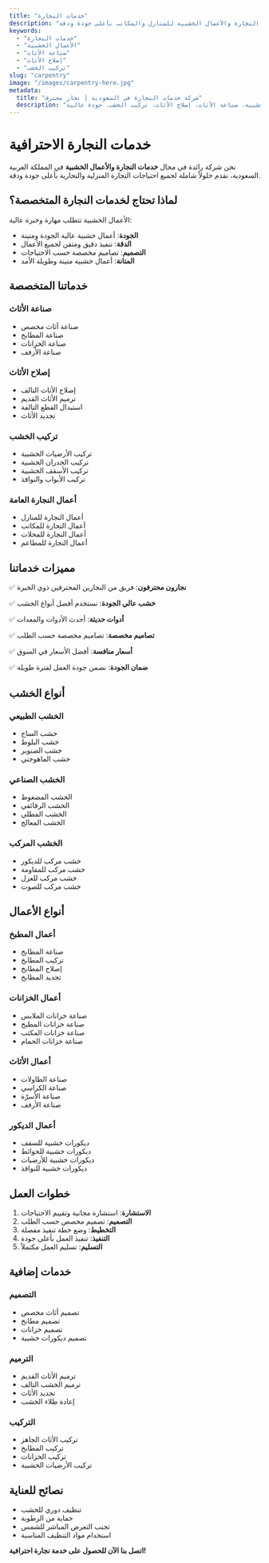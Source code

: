 ```yaml
---
title: "خدمات النجارة"
description: "خدمات النجارة والأعمال الخشبية للمنازل والمكاتب بأعلى جودة ودقة"
keywords:
  - "خدمات النجارة"
  - "الأعمال الخشبية"
  - "صناعة الأثاث"
  - "إصلاح الأثاث"
  - "تركيب الخشب"
slug: "carpentry"
image: "/images/carpentry-hero.jpg"
metadata:
  title: "شركة خدمات النجارة في السعودية | نجار محترف"
  description: "أفضل شركة خدمات نجارة في السعودية. الأعمال الخشبية، صناعة الأثاث، إصلاح الأثاث، تركيب الخشب. جودة عالية."
---
```


# خدمات النجارة الاحترافية

نحن شركة رائدة في مجال **خدمات النجارة والأعمال الخشبية** في المملكة العربية السعودية، نقدم حلولاً شاملة لجميع احتياجات النجارة المنزلية والتجارية بأعلى جودة ودقة.

## لماذا تحتاج لخدمات النجارة المتخصصة؟

الأعمال الخشبية تتطلب مهارة وخبرة عالية:

- **الجودة**: أعمال خشبية عالية الجودة ومتينة
- **الدقة**: تنفيذ دقيق ومتقن لجميع الأعمال
- **التصميم**: تصاميم مخصصة حسب الاحتياجات
- **المتانة**: أعمال خشبية متينة وطويلة الأمد

## خدماتنا المتخصصة

### صناعة الأثاث
- صناعة أثاث مخصص
- صناعة المطابخ
- صناعة الخزانات
- صناعة الأرفف

### إصلاح الأثاث
- إصلاح الأثاث التالف
- ترميم الأثاث القديم
- استبدال القطع التالفة
- تجديد الأثاث

### تركيب الخشب
- تركيب الأرضيات الخشبية
- تركيب الجدران الخشبية
- تركيب الأسقف الخشبية
- تركيب الأبواب والنوافذ

### أعمال النجارة العامة
- أعمال النجارة للمنازل
- أعمال النجارة للمكاتب
- أعمال النجارة للمحلات
- أعمال النجارة للمطاعم

## مميزات خدماتنا

✅ **نجارون محترفون**: فريق من النجارين المحترفين ذوي الخبرة

✅ **خشب عالي الجودة**: نستخدم أفضل أنواع الخشب

✅ **أدوات حديثة**: أحدث الأدوات والمعدات

✅ **تصاميم مخصصة**: تصاميم مخصصة حسب الطلب

✅ **أسعار منافسة**: أفضل الأسعار في السوق

✅ **ضمان الجودة**: نضمن جودة العمل لفترة طويلة

## أنواع الخشب

### الخشب الطبيعي
- خشب الساج
- خشب البلوط
- خشب الصنوبر
- خشب الماهوجني

### الخشب الصناعي
- الخشب المضغوط
- الخشب الرقائقي
- الخشب المطلي
- الخشب المعالج

### الخشب المركب
- خشب مركب للديكور
- خشب مركب للمقاومة
- خشب مركب للعزل
- خشب مركب للصوت

## أنواع الأعمال

### أعمال المطبخ
- صناعة المطابخ
- تركيب المطابخ
- إصلاح المطابخ
- تجديد المطابخ

### أعمال الخزانات
- صناعة خزانات الملابس
- صناعة خزانات المطبخ
- صناعة خزانات المكتب
- صناعة خزانات الحمام

### أعمال الأثاث
- صناعة الطاولات
- صناعة الكراسي
- صناعة الأسرّة
- صناعة الأرفف

### أعمال الديكور
- ديكورات خشبية للسقف
- ديكورات خشبية للحوائط
- ديكورات خشبية للأرضيات
- ديكورات خشبية للنوافذ

## خطوات العمل

1. **الاستشارة**: استشارة مجانية وتقييم الاحتياجات
2. **التصميم**: تصميم مخصص حسب الطلب
3. **التخطيط**: وضع خطة تنفيذ مفصلة
4. **التنفيذ**: تنفيذ العمل بأعلى جودة
5. **التسليم**: تسليم العمل مكتملاً

## خدمات إضافية

### التصميم
- تصميم أثاث مخصص
- تصميم مطابخ
- تصميم خزانات
- تصميم ديكورات خشبية

### الترميم
- ترميم الأثاث القديم
- ترميم الخشب التالف
- تجديد الأثاث
- إعادة طلاء الخشب

### التركيب
- تركيب الأثاث الجاهز
- تركيب المطابخ
- تركيب الخزانات
- تركيب الأرضيات الخشبية

## نصائح للعناية

- تنظيف دوري للخشب
- حماية من الرطوبة
- تجنب التعرض المباشر للشمس
- استخدام مواد التنظيف المناسبة

**اتصل بنا الآن للحصول على خدمة نجارة احترافية!**
